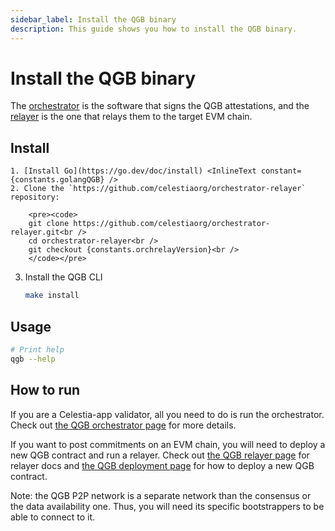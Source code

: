 ```yaml
---
sidebar_label: Install the QGB binary
description: This guide shows you how to install the QGB binary.
---
```


# Install the QGB binary


The [orchestrator](../qgb-orchestrator) is the software that signs the
QGB attestations, and the [relayer](../qgb-relayer) is the one that
relays them to the target EVM chain.

## Install

```mdx-code-block
1. [Install Go](https://go.dev/doc/install) <InlineText constant={constants.golangQGB} />
2. Clone the `https://github.com/celestiaorg/orchestrator-relayer` repository:

    <pre><code>
    git clone https://github.com/celestiaorg/orchestrator-relayer.git<br />
    cd orchestrator-relayer<br />
    git checkout {constants.orchrelayVersion}<br />
    </code></pre>
```

3. Install the QGB CLI

   ```sh
   make install
   ```

## Usage

```sh
# Print help
qgb --help
```

## How to run

If you are a Celestia-app validator, all you need to do is run the
orchestrator. Check out [the QGB orchestrator page](../qgb-orchestrator) for more details.

If you want to post commitments on an EVM chain, you will need to deploy
a new QGB contract and run a relayer. Check out [the QGB relayer page](../qgb-relayer) for
relayer docs and [the QGB deployment page](../qgb-deploy) for how to deploy a new QGB
contract.

Note: the QGB P2P network is a separate network than the consensus or
the data availability one. Thus, you will need its specific
bootstrappers to be able to connect to it.
